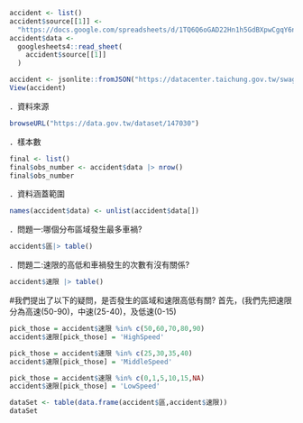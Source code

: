 ```{r}
accident <- list()
accident$source[[1]] <- 
  "https://docs.google.com/spreadsheets/d/1TQ6Q6oGAD22Hn1h5GdBXpwCgqY6nWPolQYhjU3LxmNA/edit#gid=5363246860"
accident$data <-
  googlesheets4::read_sheet(
    accident$source[[1]]  
  )
```


```{r}
accident <- jsonlite::fromJSON("https://datacenter.taichung.gov.tw/swagger/OpenData/a532cf27-39b7-4c22-8b3c-8413b3e59dc7")
View(accident)
```

．資料來源

```{r}
browseURL("https://data.gov.tw/dataset/147030")
```

．樣本數

```{r}
final <- list()
final$obs_number <- accident$data |> nrow()
final$obs_number
```

．資料涵蓋範圍

```{r}
names(accident$data) <- unlist(accident$data[])
```

．問題一:哪個分布區域發生最多車禍?

```{r}
accident$區|> table() 
```

．問題二:速限的高低和車禍發生的次數有沒有關係?

```{r}
accident$速限 |> table()
```

#我們提出了以下的疑問，是否發生的區域和速限高低有關?
首先，(我們先把速限分為高速(50-90)，中速(25-40)，及低速(0-15)

```{r}
pick_those = accident$速限 %in% c(50,60,70,80,90) 
accident$速限[pick_those] = 'HighSpeed' 

pick_those = accident$速限 %in% c(25,30,35,40) 
accident$速限[pick_those] = 'MiddleSpeed' 

pick_those = accident$速限 %in% c(0,1,5,10,15,NA) 
accident$速限[pick_those] = 'LowSpeed' 
```

```{r}
dataSet <- table(data.frame(accident$區,accident$速限))
dataSet
```


